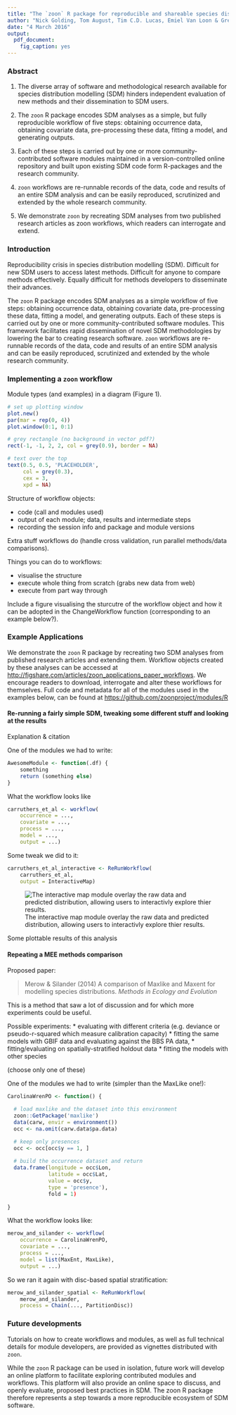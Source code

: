 ```yaml
---
title: "The `zoon` R package for reproducible and shareable species distribution modelling"
author: "Nick Golding, Tom August, Tim C.D. Lucas, Emiel Van Loon & Greg McInerny"
date: "4 March 2016"
output: 
  pdf_document:
    fig_caption: yes
---
```


### Abstract

1. The diverse array of software and methodological research available for species distribution modelling (SDM) hinders independent evaluation of new methods and their dissemination to SDM users.  

2. The `zoon` R package encodes SDM analyses as a simple, but fully reproducible workflow of five steps: obtaining occurrence data, obtaining covariate data, pre-processing these data, fitting a model, and generating outputs.

3. Each of these steps is carried out by one or more community-contributed software modules maintained in a version-controlled online repository and built upon existing SDM code form R-packages and the research community.

4. `zoon` workflows are re-runnable records of the data, code and results of an entire SDM analysis and can be easily reproduced, scrutinized and extended by the whole research community.
 
5. We demonstrate `zoon` by recreating SDM analyses from two published research articles as zoon workflows, which readers can interrogate and extend.

### Introduction

<!-- The Problem -->
Reproducibility crisis in species distribution modelling (SDM).
Difficult for new SDM users to access latest methods.
Difficult for anyone to compare methods effectively. 
Equally difficult for methods developers to disseminate their advances.

<!-- The Solution: ZOOOOOON!  -->
The `zoon` R package encodes SDM analyses as a simple workflow of five steps: obtaining occurrence data, obtaining covariate data, pre-processing these data, fitting a model, and generating outputs.
Each of these steps is carried out by one or more community-contributed software modules. 
This framework facilitates rapid dissemination of novel SDM methodologies by lowering the bar to creating research software.
`zoon` workflows are re-runnable records of the data, code and results of an entire SDM analysis and can be easily reproduced, scrutinized and extended by the whole research community.
 
<!-- How It Works -->
### Implementing a `zoon` workflow

Module types (and examples) in a diagram (Figure 1).

```r

# set up plotting window
plot.new()
par(mar = rep(0, 4))
plot.window(0:1, 0:1)

# grey rectangle (no background in vector pdf?)
rect(-1, -1, 2, 2, col = grey(0.9), border = NA)

# text over the top
text(0.5, 0.5, 'PLACEHOLDER',
     col = grey(0.3),
     cex = 3,
     xpd = NA)
```

Structure of workflow objects:

* code (call and modules used)
* output of each module; data, results and intermediate steps
* recording the session info and package and module versions

Extra stuff workflows do (handle cross validation, run parallel methods/data comparisons).

Things you can do to workflows:

* visualise the structure
* execute whole thing from scratch (grabs new data from web)
* execute from part way through

Include a figure visualising the sturcutre of the workflow object and how it can be adopted in the ChangeWorkflow function (corresponding to an example below?).

### Example Applications

We demonstrate the `zoon` R package by recreating two SDM analyses from published research articles and extending them.
Workflow objects created by these analyses can be accessed at [http://figshare.com/articles/zoon_applications_paper_workflows](http://figshare.com/articles/zoon_applications_paper_workflows).
We encourage readers to download, interrogate and alter these workflows for themselves.
Full code and metadata for all of the modules used in the examples below, can be found at [https://github.com/zoonproject/modules/R](https://github.com/zoonproject/modules/R)

#### Re-running a fairly simple SDM, tweaking some different stuff and looking at the results 

Explanation & citation

One of the modules we had to write:

```r
AwesomeModule <- function(.df) {
    something
    return (something else)
}
```

What the workflow looks like

```r
carruthers_et_al <- workflow(
    occurrence = ...,
    covariate = ...,
    process = ...,
    model = ...,
    output = ...)
```

Some tweak we did to it:

```r
carruthers_et_al_interactive <- ReRunWorkflow(
    carruthers_et_al,
    output = InteractiveMap)
```

![The interactive map module overlay the raw data and predicted distribution, allowing users to interactivly explore thier results.](./figs/interactive_map.png)

Some plottable results of this analysis 

#### Repeating a MEE methods comparison 

Proposed paper:

>Merow & Silander (2014) A comparison of Maxlike and Maxent for modelling species distributions. *Methods in Ecology and Evolution*

This is a method that saw a lot of discussion and for which more experiments could be useful.

Possible experiments:
* evaluating with different criteria (e.g. deviance or pseudo-r-squared which measure calibration capacity)
* fitting the same models with GBIF data and evaluating against the BBS PA data,
* fitting/evaluating on spatially-stratified holdout data
* fitting the models with other species

(choose only one of these)


One of the modules we had to write (simpler than the MaxLike one!):

```r
CarolinaWrenPO <- function() {
  
  # load maxlike and the dataset into this environment
  zoon::GetPackage('maxlike')
  data(carw, envir = environment())
  occ <- na.omit(carw.data$pa.data)

  # keep only presences
  occ <- occ[occ$y == 1, ]
  
  # build the occurrence dataset and return
  data.frame(longitude = occ$Lon,
             latitude = occ$Lat,
             value = occ$y,
             type = 'presence'),
             fold = 1)
  
}
```

What the workflow looks like:

```r
merow_and_silander <- workflow(
    occurrence = CarolinaWrenPO,
    covariate = ...,
    process = ...,
    model = list(MaxEnt, MaxLike),
    output = ...)
```

So we ran it again with disc-based spatial stratification:

```r
merow_and_silander_spatial <- ReRunWorkflow(
    merow_and_silander,
    process = Chain(..., PartitionDisc))
```

### Future developments

Tutorials on how to create workflows and modules, as well as full technical details for module developers, are provided as vignettes distributed with `zoon`.

While the `zoon` R package can be used in isolation, future work will develop an online platform to facilitate exploring contributed modules and workflows.
This platform will also provide an online space to discuss, and openly evaluate, proposed best practices in SDM.
The zoon R package therefore represents a step towards a more reproducible ecosystem of SDM software. 


